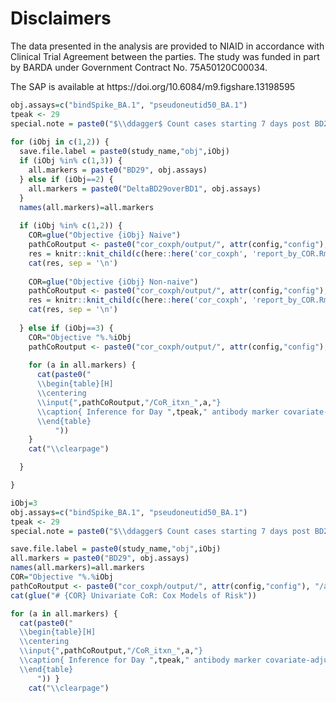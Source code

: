 # Disclaimers


The data presented in the analysis are provided to NIAID in accordance with Clinical Trial Agreement between the parties. The study was funded in part by BARDA under Government Contract No. 75A50120C00034.


\textbf{Statistical Analysis Plan}

The SAP is available at https://doi.org/10.6084/m9.figshare.13198595




```r

obj.assays=c("bindSpike_BA.1", "pseudoneutid50_BA.1")  
tpeak <- 29
special.note = paste0("$\\ddagger$ Count cases starting 7 days post BD29.")
  
for (iObj in c(1,2)) {
  save.file.label = paste0(study_name,"obj",iObj)
  if (iObj %in% c(1,3)) {
    all.markers = paste0("BD29", obj.assays)
  } else if (iObj==2) {
    all.markers = paste0("DeltaBD29overBD1", obj.assays)
  }
  names(all.markers)=all.markers
  
  if (iObj %in% c(1,2)) {
    COR=glue("Objective {iObj} Naive")
    pathCoRoutput <- paste0("cor_coxph/output/", attr(config,"config"), "/naive")
    res = knitr::knit_child(c(here::here('cor_coxph', 'report_by_COR.Rmd')), quiet = TRUE)
    cat(res, sep = '\n')
    
    COR=glue("Objective {iObj} Non-naive")
    pathCoRoutput <- paste0("cor_coxph/output/", attr(config,"config"), "/nnaive")
    res = knitr::knit_child(c(here::here('cor_coxph', 'report_by_COR.Rmd')), quiet = TRUE)
    cat(res, sep = '\n')
    
  } else if (iObj==3) {
    COR="Objective "%.%iObj
    pathCoRoutput <- paste0("cor_coxph/output/", attr(config,"config"), "/all")
    
    for (a in all.markers) {
      cat(paste0("
      \\begin{table}[H] 
      \\centering
      \\input{",pathCoRoutput,"/CoR_itxn_",a,"}  
      \\caption{ Inference for Day ",tpeak," antibody marker covariate-adjusted correlates of risk by Day \\protect\\input{",pathCoRoutput,"/timepoints_cum_risk_",save.file.label,"} in the vaccine arm. Hazard ratios per 10-fold increment in the marker are shown. ",special.note,"}
      \\end{table}
          "))
    }
    cat("\\clearpage")

  }

}
```


```r
iObj=3
obj.assays=c("bindSpike_BA.1", "pseudoneutid50_BA.1")  
tpeak <- 29
special.note = paste0("$\\ddagger$ Count cases starting 7 days post BD29.")

save.file.label = paste0(study_name,"obj",iObj)
all.markers = paste0("BD29", obj.assays)
names(all.markers)=all.markers
COR="Objective "%.%iObj
pathCoRoutput <- paste0("cor_coxph/output/", attr(config,"config"), "/all")
cat(glue("# {COR} Univariate CoR: Cox Models of Risk"))

for (a in all.markers) {
  cat(paste0("
  \\begin{table}[H] 
  \\centering
  \\input{",pathCoRoutput,"/CoR_itxn_",a,"}  
  \\caption{ Inference for Day ",tpeak," antibody marker covariate-adjusted correlates of risk by Day \\protect\\input{",pathCoRoutput,"/timepoints_cum_risk_",save.file.label,"} in the vaccine arm. Hazard ratios per 10-fold increment in the marker are shown. ",special.note,"}
  \\end{table}
      ")) }
    cat("\\clearpage")
```
